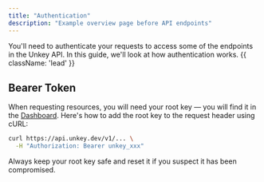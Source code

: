 ```yaml
---
title: "Authentication"
description: "Example overview page before API endpoints"
---
```


You'll need to authenticate your requests to access some of the endpoints in the Unkey API. In this guide, we'll look at how authentication works. {{ className: 'lead' }}

## Bearer Token

When requesting resources, you will need your root key — you will find it in the [Dashboard](https://unkey.dev/app/settings/root-keys). Here's how to add the root key to the request header using cURL:

```bash
curl https://api.unkey.dev/v1/... \
  -H "Authorization: Bearer unkey_xxx"
```

Always keep your root key safe and reset it if you suspect it has been compromised.
